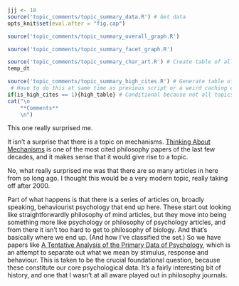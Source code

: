 ```r
jjj <- 18
source('topic_comments/topic_summary_data.R') # Get data
opts_knit$set(eval.after = "fig.cap")
```

```r
source('topic_comments/topic_summary_overall_graph.R')
```

```r
source('topic_comments/topic_summary_facet_graph.R')
```

```r
source('topic_comments/topic_summary_char_art.R') # Create table of all articles in topic
temp_dt
```

```r
source('topic_comments/topic_summary_high_cites.R') # Generate table of highly cited articles. 
 # Have to do this at same time as previous script or a weird caching error occurs.
if(is_high_cites == 1){high_table} # Conditional because not all topics have high cites
cat("\n
	**Comments**
	\n")
```

This one really surprised me. 

It isn't a surprise that there is a topic on mechanisms. [Thinking About Mechanisms](https://philpapers.org/rec/MACTAM) is one of the most cited philosophy papers of the last few decades, and it makes sense that it would give rise to a topic.

No, what really surprised me was that there are so many articles in here from so long ago. I thought this would be a very modern topic, really taking off after 2000.

Part of what happens is that there is a series of articles on, broadly speaking, behaviourist psychology that end up here. These start out looking like straightforwardly philosophy of mind articles, but they move into being something more like psychology or philosophy of psychology articles, and from there it isn't too hard to get to philosophy of biology. And that's basically where we end up. (And how I've classified the set.) So we have papers like [A Tentative Analysis of the Primary Data of Psychology](https://philpapers.org/rec/KANATA), which is an attempt to separate out what we mean by stimulus, response and behaviour. This is taken to be the crucial foundational question, because these constitute our core psychological data. It's a fairly interesting bit of history, and one that I wasn't at all aware played out in philosophy journals.